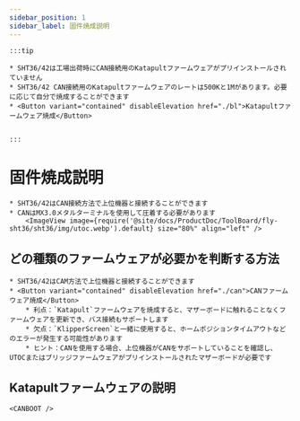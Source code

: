 ```yaml
---
sidebar_position: 1
sidebar_label: 固件焼成説明
---
```





    :::tip

    * SHT36/42は工場出荷時にCAN接続用のKatapultファームウェアがプリインストールされていません
    * SHT36/42 CAN接続用のKatapultファームウェアのレートは500Kと1Mがあります。必要に応じて自分で焼成することができます
    * <Button variant="contained" disableElevation href="./bl">Katapultファームウェア焼成</Button>


    :::

# 固件焼成説明

    * SHT36/42はCAN接続方法で上位機器と接続することができます
    * CANはMX3.0メタルターミナルを使用して圧着する必要があります
        <ImageView image={require('@site/docs/ProductDoc/ToolBoard/fly-sht36/sht36/img/utoc.webp').default} size="80%" align="left" />

## どの種類のファームウェアが必要かを判断する方法

    * SHT36/42はCAM方法で上位機器と接続することができます
    * <Button variant="contained" disableElevation href="./can">CANファームウェア焼成</Button>
        * 利点：`Katapult`ファームウェアを焼成すると、マザーボードに触れることなくファームウェアを更新でき、バス接続もサポートします
        * 欠点：`KlipperScreen`と一緒に使用すると、ホームポジションタイムアウトなどのエラーが発生する可能性があります
        * ヒント：CANを使用する場合、上位機器がCANをサポートしていることを確認し、UTOCまたはブリッジファームウェアがプリインストールされたマザーボードが必要です


## Katapultファームウェアの説明

    <CANBOOT />
